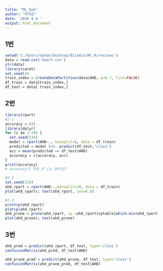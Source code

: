 ```yaml
---
title: "ML_hw5"
author: "박지은"
date: '2020 4 4 '
output: html_document
---
```

## 1번
```r
setwd('C:/Users/danan/Desktop/Bitamin/ML_R/reviews')
data = read.csv('heart.csv')
str(data)
library(caret)
set.seed(4)
train_index = createDataPartition(data$AHD, p=0.7, list=FALSE)
df_train = data[train_index,]
df_test = data[-train_index,]
```

## 2번
```r
library(rpart)
#2-1
accuracy = c()
library(dplyr)
for (i in 1:20) {
  set.seed(234)
  model = rpart(AHD~., minsplit=i, data = df_train)
  predicted = model %>%  predict(df_test,"class")
  acc = mean(predicted == df_test$AHD)
  accuracy = c(accuracy, acc)
}
print(accuracy)
# accuracy가 가장 큰 i는 20이군!

#2-2
set.seed(234)
ahd_rpart = rpart(AHD~.,minsplit=20, data = df_train)
plot(ahd_rpart); text(ahd_rpart, cex=0.8)

#2-3
printcp(ahd_rpart)
plotcp(ahd_rpart)
ahd_prune = prune(ahd_rpart, cp =ahd_rpart$cptable[which.min(ahd_rpart$cptable[,"xerror"]),"CP"])
plot(ahd_prune); text(ahd_prune)
```

## 3번
```r
ahd_pred = predict(ahd_rpart, df_test, type='class')
confusionMatrix(ahd_pred, df_test$AHD)

ahd_prune_pred = predict(ahd_prune, df_test, type='class')
confusionMatrix(ahd_prune_pred, df_test$AHD)

```

